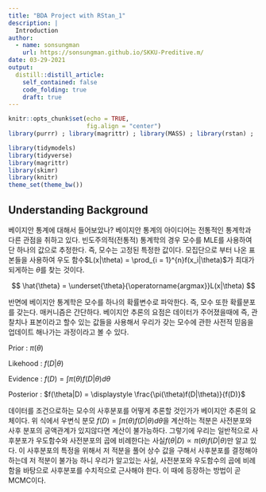 ```yaml
---
title: "BDA Project with RStan_1"
description: |
  Introduction
author:
  - name: sonsungman
    url: https://sonsungman.github.io/SKKU-Preditive.m/
date: 03-29-2021
output:
  distill::distill_article:
    self_contained: false
    code_folding: true
    draft: true
---
```

```r
knitr::opts_chunk$set(echo = TRUE,
                      fig.align = "center")
library(purrr) ; library(magrittr) ; library(MASS) ; library(rstan) ; 
```


```r
library(tidymodels)
library(tidyverse)
library(magrittr)
library(skimr)
library(knitr)
theme_set(theme_bw())
```

## Understanding Background


베이지안 통계에 대해서 들어보았나? 베이지안 통계의 아이디어는 전통적인 통계학과 다른 관점을 취하고 있다. 빈도주의적(전통적) 통계학의 경우 모수를 MLE를 사용하여 단 하나의 값으로 추정한다. 즉, 모수는 고정된 특정한 값이다. 모집단으로 부터 나온 표본들을 사용하여 
우도 함수$L(x|\theta) = \prod_{i = 1}^{n}f(x_i|\theta)$가 최대가 되게하는 $\theta$를 찾는 것이다.


$$
          \hat{\theta} = \underset{\theta}{\operatorname{argmax}}L(x|\theta)
$$

반면에 베이지안 통계학은 모수를 하나의 확률변수로 파악한다. 즉, 모수 또한 확률분포를 갖는다. 매커니즘은 간단하다. 베이지안 추론의 요점은 데이터가 주어졌을때에 즉, 관찰치나 표본이라고 할수 있는 값들을 사용해서 우리가 갖는 모수에 관한 사전적 믿음을 업데이트 해나가는 과정이라고 볼 수 있다. 

Prior : $\pi(\theta)$

Likehood : $f(D|\theta)$

Evidence : $f(D) = \int \pi(\theta)f(D|\theta) d\theta$

Posterior : $f(\theta|D) = \displaystyle \frac{\pi(\theta)f(D|\theta)}{f(D)}$


데이터를 조건으로하는 모수의 사후분포를 어떻게 추론할 것인가가 베이지안 추론의 요체이다. 위 식에서 우변식 분모 $f(D) = \int \pi(\theta)f(D|\theta) d\theta$을 계산하는 적분은 사전분포와 사후 분포의 공액관계가 있지않다면 계산이 불가능하다. 그렇기에 우리는 일반적으로 사후분포가 우도함수와 사전분포의 곱에 비례한다는 사실$f(\theta|D) \propto \pi(\theta)f(D|\theta)$만 알고 있다. 이 사후분포의 특정을 위해서 저 적분을 풀어 상수 값을 구해서 사후분포를 결정해야하는데 저 적분이 불가능 하니 우리가 알고있는 사실, 사전분포와 우도함수의 곱에 비례함을 바탕으로 사후분포를 수치적으로 근사해야 한다. 이 때에 등장하는 방법이 곧 MCMC이다.

